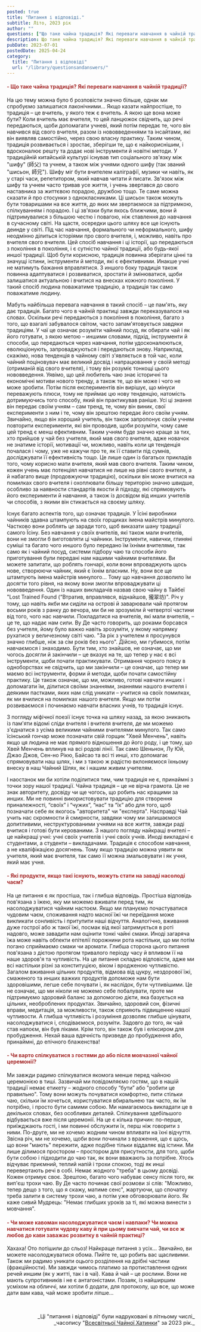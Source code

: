 ```yaml
---
posted: true
title: "Питання і відповіді."
subtitle: Літо, 2023 рік
author: ""
questions: ["Що таке чайна традиція? Які переваги навчання в чайній традиції?", "Які продукти, якщо такі існують, можуть стати на заваді насолоді чаєм?", "Чи варто спілкуватися з гостями до або після мовчазної чайної церемонії?", "Чи може кавоман насолоджуватися чаєм і навпаки? Чи можна навчатися готувати чудову каву й при цьому вивчати чай, чи все ж любов до кави заважає розвитку в чайній практиці?"]
description: Що таке чайна традиція? Які переваги навчання в чайній традиції? Які продукти, якщо такі існують, можуть стати на заваді насолоді чаєм? Чи варто спілкуватися з гостями до або після мовчазної чайної церемонії? Чи може кавоман насолоджуватися чаєм і навпаки? Чи можна навчатися готувати чудову каву й при цьому вивчати чай, чи все ж любов до кави заважає розвитку в чайній практиці?
pubDate: 2023-07-01
postedDate: 2025-04-24
category: 
  title: "Питання і відповіді"
  url: "/library/questionsandanswers/"
---
```


<h4 style="text-wrap: unset; color: brown;"> - Що таке чайна традиція? Які переваги навчання в чайній традиції?</h4>

На цю тему можна було б розповісти значно більше, однак ми спробуємо залишатися лаконічними... Якщо казати найпростіше, то традиція – це вчитель, у якого теж є вчитель. А якою ще вона може бути? Коли вчитель має вчителя, то цей ланцюжок свідчить, що речі передаються, щоби допомагати учневі, який потім передає те, чого він навчився від свого вчителя, разом із нововведеннями та інсайтами, які він виявляв самостійно, через свою власну практику. Таким чином, традиція розвивається і зростає, зберігши те, що є найкориснішим, і вдосконалює решту та додає нові інструменти й новітні методи. У традиційній китайській культурі існував тип соціального зв'язку між "шифу" (師父) та учнем, а також між учнями одного шифу (так званий "шисьон, 師兄"). Шифу міг бути вчителем каліграфії, музики чи навіть, як у старі часи, репетитором, який навчав читати й писати. Зв'язок між шифу та учнем часто тривав усе життя, і учень звертався до свого наставника за життєвою порадою, дружбою тощо. Те саме можна сказати й про стосунки з однокласниками. Ці шисьон також можуть бути товаришами на все життя, до яких ми звертаємося за підтримкою, спілкуванням і порадою. І ці зв'язки були якось ближчими, вони й підтримувалися з більшою честю і повагою, ніж ставлення до навчання в сучасному світі. На щастя, осередки цього шляху все ще існують деинде у світі. Під час навчання, формального чи неформального, шифу неодмінно ділиться історіями про свого вчителя, і, можливо, навіть про вчителя свого вчителя. Цей спосіб навчання і ці історії, що передаються з покоління в покоління, і є сутністю чайної традиції, або будь-якої иншої традиції. Щоб бути корисною, традиція повинна зберігати цінні та значущі істини, інструменти й методи, які є ефективними. Инакше учні не матимуть бажання вправлятися. З иншого боку традиція також повинна адаптуватися і розвиватися, зростати й змінюватися, щоби залишатися актуальною і вчитися на внесках кожного покоління. У такий спосіб людина поважатиме традицію, а традиція так само поважатиме людину.

Мабуть найбільша перевага навчання в такий спосіб – це пам'ять, яку дає традиція. Багато чого в чайній практиці завжди переказувалося на словах. Оскільки речі передаються з покоління в покоління, багато з того, що взагалі забувалося світом, часто запам'ятовується завдяки традиціям. У чаї це означає розуміти чайний посуд, як обирати чай і як його готувати, з якою метою – иншими словами, підхід, інструменти й способи, що передаються через навчання, потім удосконалюються, еволюціонують, запроваджуються і передаються знову. Наприклад, скажімо, нова тенденція в чайному світі з'являється в той час, коли чайний поціновувач має великий досвід і напрацювання у своїй методі (отриманій від свого вчителя), і тому він розуміє тонкощі цього нововведення. Уявімо, що цей любитель чаю знає історичні та економічні мотиви нового тренду, а також те, що він може і чого не може зробити. Потім після  експериментів він вирішує, що мінуси переважують плюси, тому не приймає цю нову тенденцію, натомість дотримуючись того способу, який він практикував раніше. Усі ці знання він передає своїм учням – сам тренд, те, чому він виник, свої експерименти з ним і те, чому він зрештою передає його своїм учням. Звичайно, якщо він хороший учитель, він також запропонує своїм учням повторити експерименти, які він проводив, щоби розуміти, чому саме цей тренд є менш ефективним. Таким учням буде значно краще за тих, хто прийшов у чай без учителя, який мав свого вчителя, адже новачок не знатиме історії, мотивації чи, можливо, навіть коли ця тенденція почалася і чому, уже не кажучи про те, як її ставити під сумнів, досліджувати її ефективність тощо. Це лише один із багатьох прикладів того, чому корисно мати вчителя, який мав свого вчителя. Таким чином, кожен учень має потенціял навчатися не лише на рівні свого вчителя, а й набагато вище (продовжуючи традицію), оскільки він може вчитися на помилках свого вчителя і охоплювати більшу територію значно швидше, особливо за наявности стандартів якости й підходу, які спрямовують його експерименти й навчання, а також із досвідом від инших учителів чи способів, з якими він стикається на своєму шляху.

Існує багато аспектів того, що означає традиція. У Їсіні виробники чайників здавна штампують на своїх горщиках імена майстрів минулого. Частково вони роблять це заради того, щоб виказати шану традиції самого Їсіну. Без навчання у своїх вчителів, які також мали вчителів, вони не змогли б виготовляти ці чайники. Інструменти, навички, глиняні суміші та багато чого иншого було передано їм їхніми вчителями, так само як і чайний посуд, системи підбору чаю та способи його приготування були передані нам нашими чайними вчителями. Ви можете запитати, що роблять гончарі, коли вони впроваджують щось нове, створюючи чайник, який є їхнім власним. Ну, вони все ще штампують імена майстрів минулого... Тому що навчання дозволило їм досягти того рівня, на якому вони змогли впроваджувати ці нововведення. Один із наших викладачів назвав свою чайну в Тайбеї "Lost Trained Found (“Втратив, вправлявся, віднайшов, 攏翠坊)". Річ у тому, що навіть якби ми сиділи на острові й заварювали чай протягом восьми років з ранку до вечора, ми би не зрозуміли й четвертої частини від того, чого нас навчили. Покладатися на вчителів, які мали вчителів, – це те, що надає нам сили. Ву Де часто говорить, що роками борсався без учителя, йому було важко навіть зрозуміти, у якому напрямку рухатися у величезному світі чаю. "За рік з учителем я просунувся значно глибше, ніж за сім років без нього". Дійсно, ми губимося, потім навчаємося і знаходимо. Бути тим, хто знайшов, не означає, що ми чогось досягли й закінчили – це вказує на те, що тепер у нас є всі інструменти, щоби почати практикувати. Отримання чорного поясу в одноборствах не свідчить, що ми закінчили – це означає, що тепер ми маємо всі інструменти, форми й методи, щоби почати самостійну практику. Це також означає, що ми, можливо, готові навчати инших і допомагати їм, ділитися своїми знаннями, знаннями нашого вчителя і деякими пастками, яких нам слід уникати – учитися на своїх помилках, як ми вчилися на помилках нашого вчителя. Якщо ми потім розвиваємося і починаємо навчати власних учнів, то традиція існує.

З погляду міфічної поезії існує точка на шляху назад, за якою зникають із пам'яти відомі сліди вчителя і вчителя вчителя, де ми можемо з'єднатися з усіма великими чайними вчителями минулого. Так само їсінський гончар може позначати свій горщик "Хвей Менчень", навіть якщо ця людина не має прямого відношення до його роду, і це тому, що Хвей Менчень вплинув на всі родові лінії. Так само Шеньнон, Лу Юй, Джао Джов, Сен-но Рікю, Байсао та всі ті инші, хто допомагає спрямовувати наш шлях, і ми з такою ж радістю вклоняємося їхньому внеску в наш Чайний Шлях, як і нашим живим учителям.

І наостанок ми би хотіли поділитися тим, чим традиція не є, принаймні з точки зору нашої традиції. Чайна традиція – це не вірча грамота. Це не знак авторитету, досвіду чи ще чогось, що робить нас кращими за инших. Ми не повинні використовувати традицію для створення приналежності, “своїх” і “чужих”, “нас” та “їх” або для того, щоб позначати себе як якогось "авторитета" чи "експерта". Насправді Чай учить нас скромности й смирности, завдяки чому ми залишаємося допитливими, неструктурованими учнями на все життя, завжди раді вчитися і готові бути керованими. З нашого погляду найкращі вчителі – це найкращі учні: учні своїх учителів і учні своїх учнів. Иноді викладачі є студентами, а студенти – викладачами. Традиція є способом навчання, а не кваліфікацією досягнень. Тому якщо традицію можна уявити як учителя, який має вчителя, так само її можна змальовувати і як учня, який має учня.

<h4 style="text-wrap: unset; color: brown;"> - Які продукти, якщо такі існують, можуть стати на заваді насолоді чаєм?</h4>

На це питання є як простіша, так і глибша відповідь. Простіша відповідь пов'язана з їжею, яку ми можемо вживати перед тим, як насолоджуватися чайним настоєм. Якщо ми плануємо почастуватися чудовим чаєм, споживання надто масної їжі чи переїдання може викликати сонливість і притупити наші відчуття. Аналогічно, вживання дуже гострої або ж такої їжі, посмак від якої затримується в роті надовго, може завадити нам оцінити тонкі чайні смаки. Иноді загаряча їжа може навіть обпекти епітелії порожнини рота настільки, що ми потім погано сприймаємо смаки чи аромати. Глибша сторона цього питання пов'язана з дієтою протягом тривалого періоду часу й впливом її на наше здоров'я та чутливість. На це питання складно відповісти, адже ми всі настільки різні за конституцією, віком і вродженою чутливістю. Загалом вживання цільних продуктів, відмова від цукру, нездорової їжі, смаженого та инших важких продуктів допоможе нам бути здоровішими, легше себе почувати і, як наслідок, бути чутливішими. Це не означає, що ми ніколи не можемо себе побалувати, проте ми підтримуємо здоровий баланс за допомогою дієти, яка базується на цільних, необроблених продуктах. Звичайно, здоровий сон, фізичні вправи, медитація, за можливости, також сприяють підвищенню нашої чутливости. А глибша чутливість і розуміння дозволяє глибше цінувати, насолоджуватися і, сподіваємося, розуміти. Задовго до того, як чай став напоєм, він був ліками. Крім того, він також був і еліксиром для пробудження. Нехай ваша вдячність призведе до пробудження або, принаймні, до епічного блаженства!

<h4 style="text-wrap: unset; color: brown;"> - Чи варто спілкуватися з гостями до або після мовчазної чайної церемонії?</h4>

Ми завжди радимо спілкуватися якомога менше перед чайною церемонією в тиші. Зазвичай ми повідомляємо гостям, що в нашій традиції немає етикету – жодного способу “бути” або "робити це правильно". Тому вони можуть почуватися комфортно, пити стільки чаю, скільки їм хочеться, користуватися вбиральнею так часто, як їм потрібно, і просто бути самими собою. Ми намагаємось викладати це в декількох словах, без особливих деталей. Спілкування здебільшого відбувається вже після церемонії. На це є кілька причин: по-перше, приїжджають гості, і ми повинні обслужити їх, перш ніж говорити з ними. По-друге, ми не хочемо жодним чином впливати на їхні відчуття. Звісна річ, ми не хочемо, щоби вони починали з враження, що є щось, що вони "мають" пережити, адже подібне тільки віддаляє від істини. Ми лише ділимося простором – простором для присутности, для того, щоби бути собою і підходити до чаю так, як вони вважають за потрібне. Хтось відчуває приємний, теплий напій і трохи спокою, тоді як инші перевертають речі в собі. Немає жодного "треба" в цьому досвіді. Кожен отримує своє. Зрештою, багато чого набуває сенсу після того, як вип'єш трохи чаю. Ву Де часто починає свої розмови зі слів: "Можливо, тепер дещо з того, що я скажу, матиме сенс", жартуючи, що спочатку треба залити в систему трохи чаю, а потім уже обговорювати його. Як каже сивий Мудрець: "Немає глибших уроків за ті, які можна винести з мовчання".

<h4 style="text-wrap: unset; color: brown;"> - Чи може кавоман насолоджуватися чаєм і навпаки? Чи можна навчатися готувати чудову каву й при цьому вивчати чай, чи все ж любов до кави заважає розвитку в чайній практиці?</h4>

Хахаха! Ото потішили до сльоз! Найкраще питання з усіх… Звичайно, ви можете насолоджуватися обома. Пийте те, що робить вас щасливими. Також ми радимо уникати оцього розділення на дрібні частини (фракційности). Ми завжди чимось платимо за протиставлення одних речей иншим (як у житті, так і в чаї). Кава й чай – це рослини. Вони не мають супротивників і не є антагоністами. Позаяк, із найширшим усміхом на обличчі, ми хотіли б додати, для протоколу, що все, що може дати вам кава, чай може зробити ліпше...

<p>&nbsp;</p>

<p align="right" style="font-size: 0.9rem;">_Ці "питання і відповіді" були надруковані в літньому числі_<br />_часопису "<a href="http://www.globalteahut.org/" target="_blank" rel="noopener">Всесвітньої Чайної Хатинки</a>" за 2023 рік._</p>
